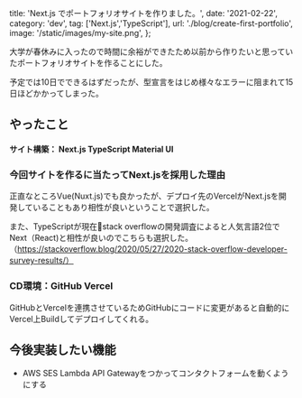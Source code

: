 
  title: 'Next.js でポートフォリオサイトを作りました。',
  date: '2021-02-22',
  category: 'dev',
  tag: ['Next.js','TypeScript'],
  url: './blog/create-first-portfolio',
  image: '/static/images/my-site.png',
};


大学が春休みに入ったので時間に余裕ができたため以前から作りたいと思っていたポートフォリオサイトを作ることにした。

予定では10日でできるはずだったが、型宣言をはじめ様々なエラーに阻まれて15日ほどかかってしまった。  

## やったこと

#### サイト構築： Next.js TypeScript Material UI  

### 今回サイトを作るに当たってNext.jsを採用した理由

正直なところVue(Nuxt.js)でも良かったが、デプロイ先のVercelがNext.jsを開発していることもあり相性が良いということで選択した。

また、TypeScriptが現在stack overflowの開発調査によると人気言語2位でNext（React)と相性が良いのでこちらも選択した。
（https://stackoverflow.blog/2020/05/27/2020-stack-overflow-developer-survey-results/）  

### CD環境：GitHub Vercel
GitHubとVercelを連携させているためGitHubにコードに変更があると自動的にVercel上Buildしてデプロイしてくれる。


## 今後実装したい機能

- AWS SES Lambda API Gatewayをつかってコンタクトフォームを動くようにする



